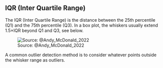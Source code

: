 ## IQR (Inter Quartile Range)

The IQR (Inter Quartile Range) is the distance between the 25th percentile (Q1) and the 75th percentile (Q3).
In a box plot, the whiskers usually extend $1.5\times$IQR beyond Q1 and Q3, see below.

![Source: @Andy_McDonald_2022](iqr1.png)

A common outlier detection method is to consider whatever points outside the whisker range as outliers.